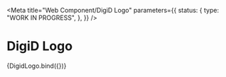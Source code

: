 <!-- @license CC0-1.0 -->



<Meta
  title="Web Component/DigiD Logo"
  parameters={{
    status: {
      type: "WORK IN PROGRESS",
    },
  }}
/>

# DigiD Logo

<Canvas>
  <Story name="DigiD Logo">{DigidLogo.bind({})}</Story>
</Canvas>
